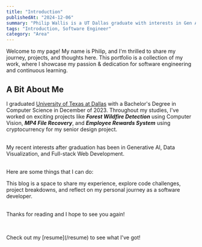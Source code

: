 ```yaml
---
title: "Introduction"
publishedAt: "2024-12-06"
summary: "Philip Wallis is a UT Dallas graduate with interests in Gen AI, Data Visualization, and Web Development"
tags: "Introduction, Software Engineer"
category: "Area"
---
```


Welcome to my page! My name is Philip, and I'm thrilled to share my journey,
projects, and thoughts here. This portfolio is a collection of my work, where I
showcase my passion & dedication for software engineering and continuous
learning.

## A Bit About Me

I graduated [University of Texas at Dallas](https://www.utdallas.edu/) with a Bachelor's Degree in Computer Science in December of 2023.
Throughout my studies, I've worked on exciting projects like _**Forest Wildfire Detection**_ using Computer Vision, _**MP4 File Recovery**_, and _**Employee Rewards System**_ using cryptocurrency for my senior design project.

\
My recent interests after graduation has been in Generative AI, Data Visualization, and Full-stack Web Development.

\
Here are some things that I can do:

<Table
  data={{
    headers: ["Category", "Ability"],
    rows: [
      [
        "Languages",
        "Java, Python, TypeScript, JavaScript, SQL, HTML, CSS, C/C++, Shell",
      ],
      [
        "Libraries",
        "React, Next.js, Vite, TailwindCSS, Auth.js, Express.js, Prisma, tRPC, PyTorch, TensorFlow, Pandas, NumPy, scikit-learn, matplotlib, seaborn",
      ],
      [
        "Tools/Others",
        "Git, GitHub, CI/CD, AWS, GCP, Cloudflare, REST API Development, Postman, Agile, Technical Communication & Writing, Project Management, Problem Solving",
      ],
    ],
  }}
/>

This blog is a space to share my experience, explore code challenges, project breakdowns, and reflect on my personal journey as a software developer.

\
Thanks for reading and I hope to see you again!

‎

<Callout emoji="💡">
  Check out my [resume](/resume) to see what I've got!
</Callout>
